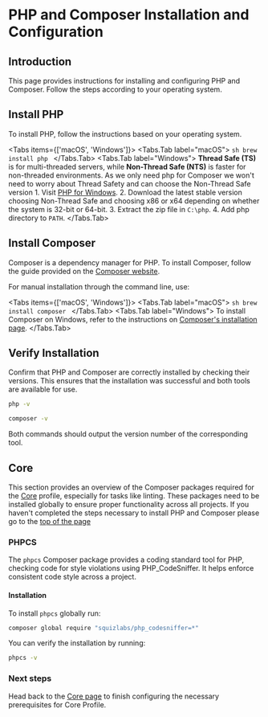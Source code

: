 
# PHP and Composer Installation and Configuration

## Introduction

This page provides instructions for installing and configuring PHP and Composer. Follow the steps according to your operating system.

## Install PHP

To install PHP, follow the instructions based on your operating system.

<Tabs items={['macOS', 'Windows']}>
    <Tabs.Tab label="macOS">
        ```sh
        brew install php
        ```
    </Tabs.Tab>
    <Tabs.Tab label="Windows">
        <Callout>
            **Thread Safe (TS)** is for multi-threaded servers, while **Non-Thread Safe (NTS)** is faster for non-threaded environments. As we only need php for Composer we won't need to worry about Thread Safety and can choose the Non-Thread Safe version
        </Callout>
        1. Visit [PHP for Windows](https://windows.php.net/download/).
        2. Download the latest stable version choosing Non-Thread Safe and choosing x86 or x64 depending on whether the system is 32-bit or 64-bit.
        3. Extract the zip file in `C:\php`.
        4. Add php directory to `PATH`.
    </Tabs.Tab>
</Tabs>

## Install Composer

Composer is a dependency manager for PHP. To install Composer, follow the guide provided on the [Composer website](https://getcomposer.org/download/).

For manual installation through the command line, use:

<Tabs items={['macOS', 'Windows']}>
    <Tabs.Tab label="macOS">
        ```sh
        brew install composer
        ```
    </Tabs.Tab>
    <Tabs.Tab label="Windows">
        To install Composer on Windows, refer to the instructions on [Composer's installation page](https://getcomposer.org/doc/00-intro.md#installation-windows).
    </Tabs.Tab>
</Tabs>

## Verify Installation

Confirm that PHP and Composer are correctly installed by checking their versions. This ensures that the installation was successful and both tools are available for use.

```sh
php -v
```

```sh
composer -v
```

Both commands should output the version number of the corresponding tool.


## Core

This section provides an overview of the Composer packages required for the [Core](/setup/core-profile) profile, especially for tasks like linting. These packages need to be installed globally to ensure proper functionality across all projects. If you haven't completed the steps necessary to install PHP and Composer please go to the [top of the page](#introduction)

### PHPCS

The `phpcs` Composer package provides a coding standard tool for PHP, checking code for style violations using PHP_CodeSniffer. It helps enforce consistent code style across a project.

#### Installation

To install `phpcs` globally run:

```sh
composer global require "squizlabs/php_codesniffer=*"
```

You can verify the installation by running:

```sh
phpcs -v
```

### Next steps

Head back to the [Core page](/setup/core-profile/#prerequisites) to finish configuring the necessary prerequisites for Core Profile.
